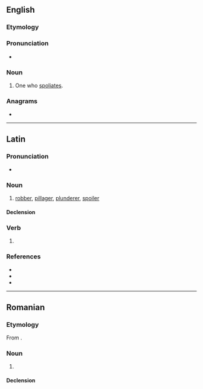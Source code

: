 ==English==

===Etymology===
{{suffix|en|spoliate|or}}
===Pronunciation===
* {{IPA|en|/ˈspoʊliˌeɪtə(ɹ)/}}
{{rfap|en}}

===Noun===
{{en-noun}}

# {{lb|en|obsolete}} One who [[spoliate]]s.

===Anagrams===
* {{anagrams|en|a=ailooprst|troopials}}

----

==Latin==

===Pronunciation===
* {{la-IPA|spoliātor}}

===Noun===
{{la-noun|spoliātor<3>}}

# [[robber]], [[pillager]], [[plunderer]], [[spoiler]]

====Declension====
{{la-ndecl|spoliātor<3>}}

===Verb===
{{la-verb-form|spoliātor}}

# {{inflection of|la|spoliō||2//3|s|futr|pasv|impr}}

===References===
* {{R:L&S}}
* {{R:Elementary Lewis}}
* {{R:Gaffiot}}

----

==Romanian==

===Etymology===
From {{bor|ro|fr|spoliateur}}.

===Noun===
{{ro-noun|m|spoliatori}}

# {{l|en|spoliator}}

====Declension====
{{ro-noun-m}}